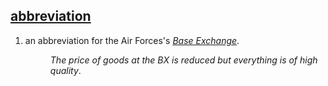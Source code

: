 == [[abbreviation]] ==
# an abbreviation for the Air Forces's ''[[Base Exchange]]''.
#:''The price of goods at the BX is reduced but everything is of high quality''.